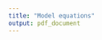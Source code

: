 ```yaml
---
title: "Model equations"
output: pdf_document
---
```


\begin{equation}
Y_{i j}=\mu_{i}+\nu_{j}+\epsilon_{i j}
\end{equation}

\begin{equation}
Y_{i j}=\beta_{0 i}+\sum_{h=1}^{8} \beta_{1 h} X_{h}+\nu_{j}+\epsilon_{i j}
\end{equation}